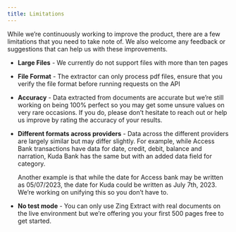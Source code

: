 ```yaml
---
title: Limitations
---
```


While we’re continuously working to improve the product, there are a few limitations that you need to take note of. We also welcome any feedback or suggestions that can help us with these improvements.

- **Large Files** - We currently do not support files with more than ten pages
- **File Format** - The extractor can only process pdf files, ensure that you verify the file format before running requests on the API
- **Accuracy** - Data extracted from documents are accurate but we’re still working on being 100% perfect so you may get some unsure values on very rare occasions. If you do, please don’t hesitate to reach out or help us improve by rating the accuracy of your results.
- **Different formats across providers** - Data across the different providers are largely similar but may differ slightly. For example, while Access Bank transactions have data for date, credit, debit, balance and narration, Kuda Bank has the same but with an added data field for category.
    
     Another example is that while the date for Access bank may be written as 05/07/2023, the date for Kuda could be written as July 7th, 2023. We’re working on unifying this so you don’t have to.
    
- **No test mode** - You can only use Zing Extract with real documents on the live environment but we’re offering you your first 500 pages free to get started.
